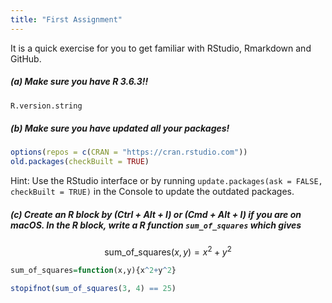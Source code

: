 ```yaml
---
title: "First Assignment"
---
```


It is a quick exercise for you to get familiar with RStudio, Rmarkdown and GitHub. 


##### (a) Make sure you have R 3.6.3!!

```r
R.version.string
```

##### (b) Make sure you have updated all your packages!

```r
options(repos = c(CRAN = "https://cran.rstudio.com"))
old.packages(checkBuilt = TRUE)
```


Hint: Use the RStudio interface or by running `update.packages(ask = FALSE, checkBuilt = TRUE)` in the Console to update the outdated packages.

##### (c) Create an R block by (Ctrl + Alt + I) or (Cmd + Alt + I) if you are on macOS. In the R block, write a R function `sum_of_squares` which gives
$$
\text{sum_of_squares}(x, y) = x^2 + y^2
$$

```r
sum_of_squares=function(x,y){x^2+y^2}
```



```r
stopifnot(sum_of_squares(3, 4) == 25)
```

